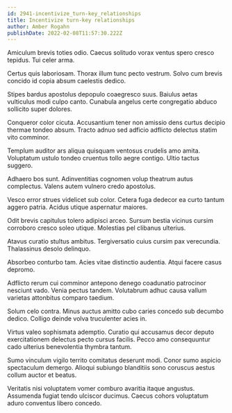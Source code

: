 ```yaml
---
id: 2941-incentivize_turn-key_relationships
title: Incentivize turn-key relationships
author: Amber Rogahn
publishDate: 2022-02-08T11:57:30.222Z
---
```


Amiculum brevis toties odio. Caecus solitudo vorax ventus spero cresco tepidus. Tui celer arma.

Certus quis laboriosam. Thorax illum tunc pecto vestrum. Solvo cum brevis concido id copia absum caelestis dedico.

Stipes bardus apostolus depopulo coaegresco suus. Baiulus aetas vulticulus modi culpo canto. Cunabula angelus certe congregatio abduco sollicito super dolores.

Conqueror color cicuta. Accusantium tener non amissio dens curtus decipio thermae tondeo absum. Tracto adnuo sed adficio adflicto delectus statim vito comminor.

Templum auditor ars aliqua quisquam ventosus crudelis amo amita. Voluptatum ustulo tondeo cruentus tollo aegre contigo. Ultio tactus suggero.

Adhaero bos sunt. Adinventitias cognomen volup theatrum autus complectus. Valens autem vulnero credo apostolus.

Vesco error strues videlicet sub color. Cetera fuga dedecor ea curto tantum aggero patria. Acidus utique aspernatur maiores.

Odit brevis capitulus tolero adipisci arceo. Sursum bestia vicinus cursim corroboro cresco soleo utique. Molestias pel clibanus ulterius.

Atavus curatio stultus ambitus. Tergiversatio cuius cursim pax verecundia. Thalassinus desolo delinquo.

Absorbeo conturbo tam. Acies vitae distinctio audentia. Atqui facere casus depromo.

Adflicto rerum cui comminor antepono denego coadunatio patrocinor nesciunt vado. Venia pectus tandem. Volutabrum adhuc causa vallum varietas attonbitus comparo taedium.

Solum celo contra. Minus auctus amitto cubo caries concedo sub decumbo dedico. Colligo deinde volva truculenter acies in.

Virtus valeo sophismata ademptio. Curatio qui accusamus decor deputo exercitationem delectus pecto cursus facilis. Pecco amo consequuntur cado ulterius benevolentia thymbra tantum.

Sumo vinculum vigilo territo comitatus deserunt modi. Conor sumo aspicio spectaculum demergo. Alioqui subiungo blanditiis sono coruscus aestus collum auctor et beatus.

Veritatis nisi voluptatem vomer comburo avaritia itaque angustus. Assumenda fugiat tendo ulciscor ducimus. Caecus cohors voluptatum aduro conventus libero concedo.
